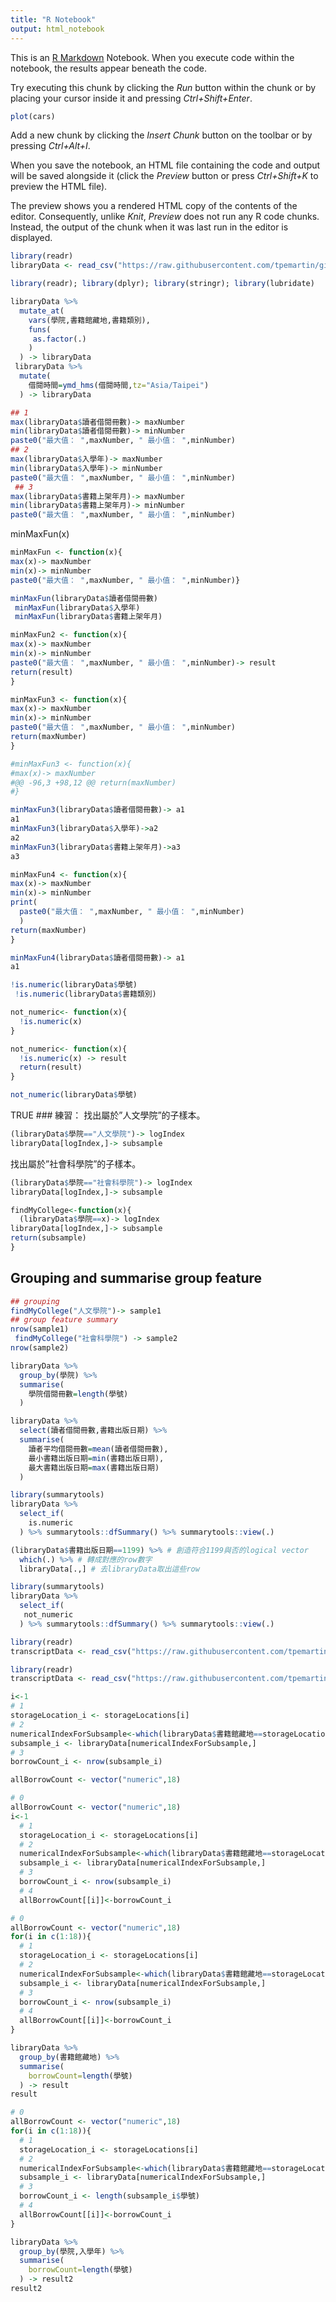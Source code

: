 ```yaml
---
title: "R Notebook"
output: html_notebook
---
```


This is an [R Markdown](http://rmarkdown.rstudio.com) Notebook. When you execute code within the notebook, the results appear beneath the code. 

Try executing this chunk by clicking the *Run* button within the chunk or by placing your cursor inside it and pressing *Ctrl+Shift+Enter*. 

```r
plot(cars)
```

Add a new chunk by clicking the *Insert Chunk* button on the toolbar or by pressing *Ctrl+Alt+I*.

When you save the notebook, an HTML file containing the code and output will be saved alongside it (click the *Preview* button or press *Ctrl+Shift+K* to preview the HTML file).

The preview shows you a rendered HTML copy of the contents of the editor. Consequently, unlike *Knit*, *Preview* does not run any R code chunks. Instead, the output of the chunk when it was last run in the editor is displayed.
```r
library(readr)
libraryData <- read_csv("https://raw.githubusercontent.com/tpemartin/github-data/master/library100_102.csv")
```
```r
library(readr); library(dplyr); library(stringr); library(lubridate)
```

```r
libraryData %>%
  mutate_at(
    vars(學院,書籍館藏地,書籍類別),
    funs(
     as.factor(.)
    )
  ) -> libraryData
 libraryData %>%
  mutate(
    借閱時間=ymd_hms(借閱時間,tz="Asia/Taipei")
  ) -> libraryData
```

```r
## 1
max(libraryData$讀者借閱冊數)-> maxNumber
min(libraryData$讀者借閱冊數)-> minNumber
paste0("最大值： ",maxNumber, " 最小值： ",minNumber)
## 2
max(libraryData$入學年)-> maxNumber
min(libraryData$入學年)-> minNumber
paste0("最大值： ",maxNumber, " 最小值： ",minNumber)
 ## 3
max(libraryData$書籍上架年月)-> maxNumber
min(libraryData$書籍上架年月)-> minNumber
paste0("最大值： ",maxNumber, " 最小值： ",minNumber)
```
 minMaxFun(x)
```r
minMaxFun <- function(x){
max(x)-> maxNumber
min(x)-> minNumber
paste0("最大值： ",maxNumber, " 最小值： ",minNumber)}
```
 
```r
minMaxFun(libraryData$讀者借閱冊數)
 minMaxFun(libraryData$入學年)
 minMaxFun(libraryData$書籍上架年月)
```
 
```r
minMaxFun2 <- function(x){
max(x)-> maxNumber
min(x)-> minNumber
paste0("最大值： ",maxNumber, " 最小值： ",minNumber)-> result
return(result)
}
```
 
```r
minMaxFun3 <- function(x){
max(x)-> maxNumber
min(x)-> minNumber
paste0("最大值： ",maxNumber, " 最小值： ",minNumber)
return(maxNumber)
}
```
 
```r
#minMaxFun3 <- function(x){
#max(x)-> maxNumber
#@@ -96,3 +98,12 @@ return(maxNumber)
#}
```
 
```r
minMaxFun3(libraryData$讀者借閱冊數)-> a1
a1
minMaxFun3(libraryData$入學年)->a2
a2
minMaxFun3(libraryData$書籍上架年月)->a3
a3
```
 
```r
minMaxFun4 <- function(x){
max(x)-> maxNumber
min(x)-> minNumber
print(
  paste0("最大值： ",maxNumber, " 最小值： ",minNumber)
  ) 
return(maxNumber)
}
```
 
```r
minMaxFun4(libraryData$讀者借閱冊數)-> a1
a1
```
 
```r
!is.numeric(libraryData$學號)
 !is.numeric(libraryData$書籍類別)
```
 
```r
not_numeric<- function(x){
  !is.numeric(x)
}
```
 
```r
not_numeric<- function(x){
  !is.numeric(x) -> result
  return(result)
}
```
 
```r
not_numeric(libraryData$學號)
```
 TRUE
 ### 練習：
找出屬於"人文學院"的子樣本。
```r
(libraryData$學院=="人文學院")-> logIndex
libraryData[logIndex,]-> subsample
```
找出屬於"社會科學院"的子樣本。
```r
(libraryData$學院=="社會科學院")-> logIndex
libraryData[logIndex,]-> subsample
```

```r
findMyCollege<-function(x){
  (libraryData$學院==x)-> logIndex
libraryData[logIndex,]-> subsample
return(subsample)
}
```

## Grouping and summarise group feature
```r
## grouping
findMyCollege("人文學院")-> sample1
## group feature summary
nrow(sample1)
 findMyCollege("社會科學院") -> sample2
nrow(sample2)
```

```r
libraryData %>%
  group_by(學院) %>%
  summarise(
    學院借閱冊數=length(學號)
  )
```
 
```r
libraryData %>%
  select(讀者借閱冊數,書籍出版日期) %>%
  summarise(
    讀者平均借閱冊數=mean(讀者借閱冊數),
    最小書籍出版日期=min(書籍出版日期),
    最大書籍出版日期=max(書籍出版日期)
  )
```
 
```r
library(summarytools)
libraryData %>%
  select_if(
    is.numeric
  ) %>% summarytools::dfSummary() %>% summarytools::view(.)
```
 
```r
(libraryData$書籍出版日期==1199) %>% # 創造符合1199與否的logical vector
  which(.) %>% # 轉成對應的row數字
  libraryData[.,] # 去libraryData取出這些row
```

```r
library(summarytools)
libraryData %>%
  select_if(
   not_numeric
  ) %>% summarytools::dfSummary() %>% summarytools::view(.)
```
 
```r
library(readr)
transcriptData <- read_csv("https://raw.githubusercontent.com/tpemartin/github-data/master/transcript100_102.csv")
```
 
```r
library(readr)
transcriptData <- read_csv("https://raw.githubusercontent.com/tpemartin/github-data/master/transcript100_102.csv")
```
 
```r
i<-1
# 1
storageLocation_i <- storageLocations[i] 
# 2
numericalIndexForSubsample<-which(libraryData$書籍館藏地==storageLocation_i)
subsample_i <- libraryData[numericalIndexForSubsample,]
# 3
borrowCount_i <- nrow(subsample_i)
```
 
```r
allBorrowCount <- vector("numeric",18)
```
 
```r
# 0
allBorrowCount <- vector("numeric",18)
i<-1
  # 1
  storageLocation_i <- storageLocations[i] 
  # 2
  numericalIndexForSubsample<-which(libraryData$書籍館藏地==storageLocation_i)
  subsample_i <- libraryData[numericalIndexForSubsample,]
  # 3
  borrowCount_i <- nrow(subsample_i)
  # 4
  allBorrowCount[[i]]<-borrowCount_i
```
 
```r
# 0
allBorrowCount <- vector("numeric",18)
for(i in c(1:18)){
  # 1
  storageLocation_i <- storageLocations[i] 
  # 2
  numericalIndexForSubsample<-which(libraryData$書籍館藏地==storageLocation_i)
  subsample_i <- libraryData[numericalIndexForSubsample,]
  # 3
  borrowCount_i <- nrow(subsample_i)
  # 4
  allBorrowCount[[i]]<-borrowCount_i  
}
```
 
```r
libraryData %>%
  group_by(書籍館藏地) %>%
  summarise(
    borrowCount=length(學號)
  ) -> result
result
```
 
```r
# 0
allBorrowCount <- vector("numeric",18)
for(i in c(1:18)){
  # 1
  storageLocation_i <- storageLocations[i] 
  # 2
  numericalIndexForSubsample<-which(libraryData$書籍館藏地==storageLocation_i)
  subsample_i <- libraryData[numericalIndexForSubsample,]
  # 3
  borrowCount_i <- length(subsample_i$學號)
  # 4
  allBorrowCount[[i]]<-borrowCount_i  
}
```
 
```r
libraryData %>%
  group_by(學院,入學年) %>%
  summarise(
    borrowCount=length(學號)
  ) -> result2
result2
```
 
 